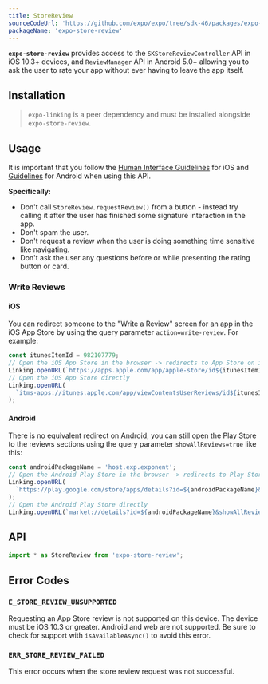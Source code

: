 ```yaml
---
title: StoreReview
sourceCodeUrl: 'https://github.com/expo/expo/tree/sdk-46/packages/expo-store-review'
packageName: 'expo-store-review'
---
```



**`expo-store-review`** provides access to the `SKStoreReviewController` API in iOS 10.3+ devices, and `ReviewManager` API in Android 5.0+ allowing you to ask the user to rate your app without ever having to leave the app itself.

<ImageSpotlight
  src="/static/images/store-review.png"
  alt="Screenshots of the store review API in action on iOS"
/>

<PlatformsSection android emulator ios simulator />

## Installation

> `expo-linking` is a peer dependency and must be installed alongside `expo-store-review`.

<APIInstallSection packageName="expo-store-review expo-linking" />

## Usage

It is important that you follow the [Human Interface Guidelines](https://developer.apple.com/design/human-interface-guidelines/ratings-and-reviews/) for iOS and [Guidelines](https://developer.android.com/guide/playcore/in-app-review#when-to-request) for Android when using this API.

**Specifically:**

- Don't call `StoreReview.requestReview()` from a button - instead try calling it after the user has finished some signature interaction in the app.
- Don't spam the user.
- Don't request a review when the user is doing something time sensitive like navigating.
- Don't ask the user any questions before or while presenting the rating button or card.

### Write Reviews

#### iOS

You can redirect someone to the "Write a Review" screen for an app in the iOS App Store by using the query parameter `action=write-review`. For example:

```ts
const itunesItemId = 982107779;
// Open the iOS App Store in the browser -> redirects to App Store on iOS
Linking.openURL(`https://apps.apple.com/app/apple-store/id${itunesItemId}?action=write-review`);
// Open the iOS App Store directly
Linking.openURL(
  `itms-apps://itunes.apple.com/app/viewContentsUserReviews/id${itunesItemId}?action=write-review`
);
```

#### Android

There is no equivalent redirect on Android, you can still open the Play Store to the reviews sections using the query parameter `showAllReviews=true` like this:

```ts
const androidPackageName = 'host.exp.exponent';
// Open the Android Play Store in the browser -> redirects to Play Store on Android
Linking.openURL(
  `https://play.google.com/store/apps/details?id=${androidPackageName}&showAllReviews=true`
);
// Open the Android Play Store directly
Linking.openURL(`market://details?id=${androidPackageName}&showAllReviews=true`);
```

## API

```js
import * as StoreReview from 'expo-store-review';
```

<APISection packageName="expo-store-review" apiName="StoreReview" />

## Error Codes

### `E_STORE_REVIEW_UNSUPPORTED`

Requesting an App Store review is not supported on this device. The device must be iOS 10.3 or greater. Android and web are not supported. Be sure to check for support with `isAvailableAsync()` to avoid this error.

### `ERR_STORE_REVIEW_FAILED`

This error occurs when the store review request was not successful.
